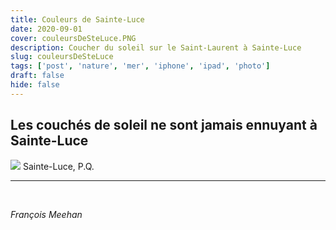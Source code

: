```yaml
---
title: Couleurs de Sainte-Luce
date: 2020-09-01
cover: couleursDeSteLuce.PNG
description: Coucher du soleil sur le Saint-Laurent à Sainte-Luce
slug: couleursDeSteLuce
tags: ['post', 'nature', 'mer', 'iphone', 'ipad', 'photo']
draft: false
hide: false
---
```


Les couchés de soleil ne sont jamais ennuyant à Sainte-Luce
---


<Flex>
  <Card width={[ 256, 320 ]} mx='auto'>
    <Image src='couleursDeSteLuce.PNG'/>
    <Text>
      Sainte-Luce, P.Q.
    </Text>
  </Card>
</Flex>

---


<br/>

*François Meehan*
